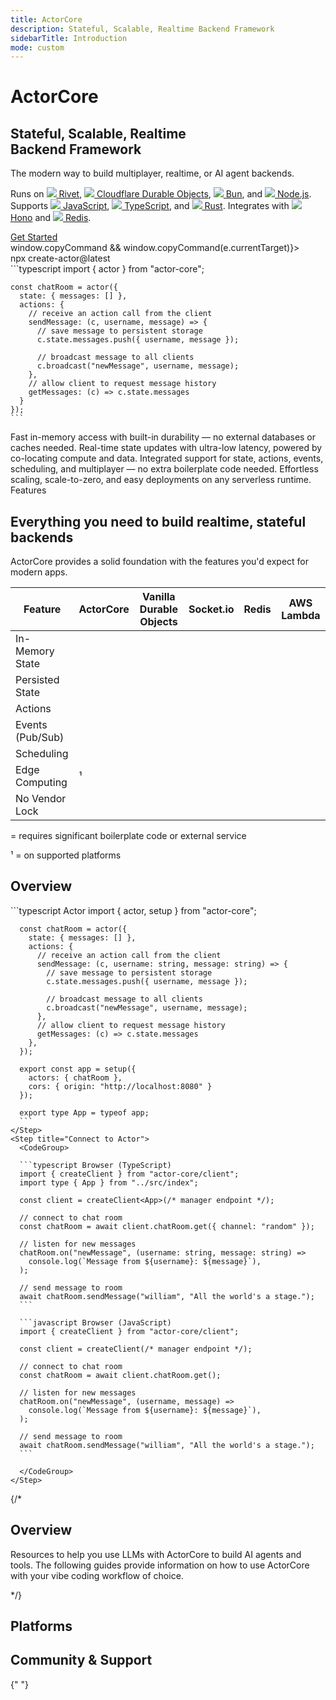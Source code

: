 ```yaml
---
title: ActorCore
description: Stateful, Scalable, Realtime Backend Framework
sidebarTitle: Introduction
mode: custom
---
```


<div className="landing-root">

<CardGroup cols={2}>
  <div>
    <h1 style={{ fontSize: "2.25rem", fontWeight: "bold", marginBottom: "0.5rem", color: "#ff4f00" }}>ActorCore</h1>
    <h2 style={{ fontSize: "2.25rem", marginBottom: "1rem", color: "white" }}>Stateful, Scalable, Realtime<br/>Backend Framework</h2>
    <p style={{ fontSize: "1.125rem", marginBottom: "1rem" }}>The modern way to build multiplayer, realtime, or AI agent backends.</p>
    <p style={{ fontSize: "1.125rem" }}>
      Runs on 
      <a class="platform-link no-break" href="/platforms/rivet"><img class="inline-icon" src="/images/platforms/rivet-white.svg" /> Rivet</a>, 
      <a class="platform-link no-break" href="/platforms/cloudflare-workers"><img class="inline-icon" src="/images/platforms/cloudflare-workers.svg" /> Cloudflare Durable Objects</a>, 
      <a class="platform-link no-break" href="/platforms/bun"><img class="inline-icon" src="/images/platforms/bun.svg" /> Bun</a>, and 
      <a class="platform-link no-break" href="/platforms/nodejs"><img class="inline-icon" src="/images/platforms/nodejs.svg" /> Node.js</a>.
	  Supports
      <a class="platform-link no-break" href="/clients/javascript"><img class="inline-icon" src="/images/clients/javascript.svg" /> JavaScript</a>, 
      <a class="platform-link no-break" href="/clients/javascript"><img class="inline-icon" src="/images/clients/typescript.svg" /> TypeScript</a>, and 
      <a class="platform-link no-break" href="/clients/rust"><img class="inline-icon" src="/images/clients/rust.svg" /> Rust</a>.
	  Integrates with 
      <a class="platform-link no-break" href="/integrations/hono"><img class="inline-icon" src="/images/platforms/hono.svg" /> Hono</a> and 
      <a class="platform-link no-break" href="/drivers/redis"><img class="inline-icon" src="/images/platforms/redis.svg" /> Redis</a>.
    </p> 
    <div className="buttons-container">
      <a href="/concepts/overview" className="button button-orange">Get Started</a>
      <div className="copy-command-container copy-command-button" 
        onClick={(e) => window.copyCommand && window.copyCommand(e.currentTarget)}>
        <div className="copy-command-text">
          npx create-actor@latest
        </div>
        <div className="icon-container">
          <div className="copy-icon"><Icon icon="copy" /></div>
          <div className="check-icon"><Icon icon="check" /></div>
        </div>
      </div>
    </div>
  </div>
  <div style={{ marginTop: "-1.25rem", overflow: "hidden" /* fix scrolling bug */ }}>
    ```typescript
    import { actor } from "actor-core";

    const chatRoom = actor({
	  state: { messages: [] },
      actions: {
        // receive an action call from the client
        sendMessage: (c, username, message) => {
          // save message to persistent storage
          c.state.messages.push({ username, message });

          // broadcast message to all clients
          c.broadcast("newMessage", username, message);
        },
		// allow client to request message history
		getMessages: (c) => c.state.messages
      }
    });
    ```
  </div>
</CardGroup>

<div style={{ height: "16px" }} />

<CardGroup cols={4}>
  <Card title="Persistent, In-Memory State" icon="floppy-disk">
    Fast in-memory access with built-in durability — no external databases or
    caches needed.
  </Card>
  <Card title="Ultra-Fast State Updates" icon="bolt">
    Real-time state updates with ultra-low latency, powered by co-locating
    compute and data.
  </Card>
  <Card title="Batteries Included" icon="hammer-brush">
    Integrated support for state, actions, events, scheduling, and multiplayer — no
    extra boilerplate code needed.
  </Card>
  <Card title="Serverless & Scalable" icon="microchip">
    Effortless scaling, scale-to-zero, and easy deployments on any serverless
    runtime.
  </Card>
</CardGroup>

<div style={{ height: "16px" }} />

<div class="text-center text-white text-xl font-semibold not-prose mt-8 mb-4">
  Features
</div>

<CardGroup cols={3}>
  <Card
    title="State"
    href="/concepts/state"
    icon="floppy-disk"
    horizontal={true}
  />
  <Card title="Actions" href="/concepts/actions" icon="bolt" horizontal={true} />
  <Card
    title="Events"
    href="/concepts/events"
    icon="tower-cell"
    horizontal={true}
  />
  <Card
    title="Scheduling"
    href="/concepts/schedule"
    icon="clock"
    horizontal={true}
  />
  <Card
    title="Connections & Multiplayer"
    href="/concepts/connections"
    icon="network-wired"
    horizontal={true}
  />
  <Card
    title="Metadata"
    href="/concepts/metadata"
    icon="tag"
    horizontal={true}
  />
</CardGroup>

<div style={{ height: "128px" }} />

<div class="text-center">
	<h2>Everything you need to build realtime, stateful backends</h2>
	<p>ActorCore provides a solid foundation with the features you'd expect for modern apps.</p>

  <table style={{ marginLeft: "auto", marginRight: "auto", width: "max-content" }}>
    <thead>
      <tr>
        <th>Feature</th>
        <th>ActorCore</th>
        <th>Vanilla Durable Objects</th>
        <th>Socket.io</th>
        <th>Redis</th>
        <th>AWS Lambda</th>
      </tr>
    </thead>
    <tbody>
      <tr>
        <td>In-Memory State</td>
        <td><Icon icon="check" iconType="solid" /></td>
        <td><Icon icon="check" iconType="solid" /></td>
        <td><Icon icon="check" iconType="solid" /></td>
        <td><Icon icon="check" iconType="solid" /></td>
        <td></td>
      </tr>
      <tr>
        <td>Persisted State</td>
        <td><Icon icon="check" iconType="solid" /></td>
        <td><Icon icon="check" iconType="solid" /></td>
        <td></td>
        <td></td>
        <td></td>
      </tr>
      <tr>
        <td>Actions</td>
        <td><Icon icon="check" iconType="solid" /></td>
        <td><Icon icon="check" iconType="solid" /></td>
        <td><Icon icon="check" iconType="solid" /></td>
        <td></td>
        <td><Icon icon="check" iconType="solid" /></td>
      </tr>
      <tr>
        <td>Events (Pub/Sub)</td>
        <td><Icon icon="check" iconType="solid" /></td>
        <td><Icon icon="minus" color="gray" iconType="solid" /></td>
        <td><Icon icon="check" iconType="solid" /></td>
        <td><Icon icon="check" iconType="solid" /></td>
        <td></td>
      </tr>
      <tr>
        <td>Scheduling</td>
        <td><Icon icon="check" iconType="solid" /></td>
        <td><Icon icon="minus" color="gray" iconType="solid" /></td>
        <td></td>
        <td></td>
        <td><Icon icon="minus" color="gray" iconType="solid" /></td>
      </tr>
      <tr>
        <td>Edge Computing</td>
        <td><Icon icon="check" iconType="solid" />¹</td>
        <td><Icon icon="check" iconType="solid" /></td>
        <td></td>
        <td></td>
        <td><Icon icon="check" iconType="solid" /></td>
      </tr>
      <tr>
        <td>No Vendor Lock</td>
        <td><Icon icon="check" iconType="solid" /></td>
        <td></td>
        <td><Icon icon="check" iconType="solid" /></td>
        <td><Icon icon="check" iconType="solid" /></td>
        <td></td>
      </tr>
    </tbody>
  </table>

  <p class="text-center"><Icon icon="minus" color="gray" iconType="solid" /> = requires significant boilerplate code or external service</p>
  <p class="text-center">¹ = on supported platforms</p>
</div>

<div style={{ height: "96px" }} />

<h2 class="text-white text-2xl font-semibold not-prose mt-8 mb-4">
  Overview
</h2>

<Steps>
    <Step title="Create Actor">
      ```typescript Actor
      import { actor, setup } from "actor-core";

      const chatRoom = actor({
		state: { messages: [] },
        actions: {
          // receive an action call from the client
          sendMessage: (c, username: string, message: string) => {
            // save message to persistent storage
            c.state.messages.push({ username, message });

            // broadcast message to all clients
            c.broadcast("newMessage", username, message);
          },
          // allow client to request message history
          getMessages: (c) => c.state.messages
        },
      });

	  export const app = setup({
        actors: { chatRoom },
        cors: { origin: "http://localhost:8080" }
      });

      export type App = typeof app;
      ```
    </Step>
    <Step title="Connect to Actor">
      <CodeGroup>

      ```typescript Browser (TypeScript)
      import { createClient } from "actor-core/client";
      import type { App } from "../src/index";

      const client = createClient<App>(/* manager endpoint */);

      // connect to chat room
      const chatRoom = await client.chatRoom.get({ channel: "random" });

      // listen for new messages
      chatRoom.on("newMessage", (username: string, message: string) =>
        console.log(`Message from ${username}: ${message}`),
      );

      // send message to room
      await chatRoom.sendMessage("william", "All the world's a stage.");
      ```

      ```javascript Browser (JavaScript)
      import { createClient } from "actor-core/client";

      const client = createClient(/* manager endpoint */);

      // connect to chat room
      const chatRoom = await client.chatRoom.get();

      // listen for new messages
      chatRoom.on("newMessage", (username, message) =>
        console.log(`Message from ${username}: ${message}`),
      );

      // send message to room
      await chatRoom.sendMessage("william", "All the world's a stage.");
      ```

      </CodeGroup>
    </Step>

</Steps>

{/*

<h2 class="text-white text-2xl font-semibold not-prose mt-8 mb-4">
  Overview
</h2>

Resources to help you use LLMs with ActorCore to build AI agents and tools. The following guides provide information on how to use ActorCore with your vibe coding workflow of choice.

<CardGroup cols={3}>
  <Card title="Cursor" href="/llm/cursor" horizontal={true} />
  <Card title="Windsurf" href="/llm/windsurf" horizontal={true} />
  <Card title="Claude Code" href="/llm/claude" horizontal={true} />
  <Card title="llms.txt" href="/llm/llms" horizontal={true} />
  <Card title="llms-full.txt" href="/llm/llms-full" horizontal={true} />
  <Card title="prompt.txt" href="/llm/prompt" horizontal={true} />
</CardGroup>

*/}

<h2 class="text-white text-2xl font-semibold not-prose mt-8 mb-4">
  Platforms
</h2>

<CardGroup cols={4}>
	<Card title="Rivet" href="/platforms/rivet" horizontal={true} />
	<Card title="Cloudflare Durable Objects" href="/platforms/cloudflare-workers" horizontal={true} />
	<Card title="Bun" href="/platforms/bun" horizontal={true} />
	<Card title="Node.js" href="/platforms/nodejs" horizontal={true} />
</CardGroup>

<h2 class="text-white text-2xl font-semibold not-prose mt-8 mb-4">
  Community & Support
</h2>

{" "}

<CardGroup cols={3}>
  <Card
    title="GitHub Discussions"
    icon="github"
    horizontal={true}
    href="https://github.com/rivet-gg/actor-core/discussions"
  />
  <Card
    title="GitHub Issues"
    icon="github"
    horizontal={true}
    href="https://github.com/rivet-gg/actor-core/issues"
  />
  <Card
    title="X"
    icon="x-twitter"
    horizontal={true}
    href="https://x.com/rivet_gg"
  />
  <Card
    title="Bluesky"
    icon="bluesky"
    horizontal={true}
    href="https://bsky.app/profile/rivet.gg"
  />
  <Card
    title="Discord"
    icon="discord"
    horizontal={true}
    href="https://rivet.gg/discord"
  />
</CardGroup>

</div>
